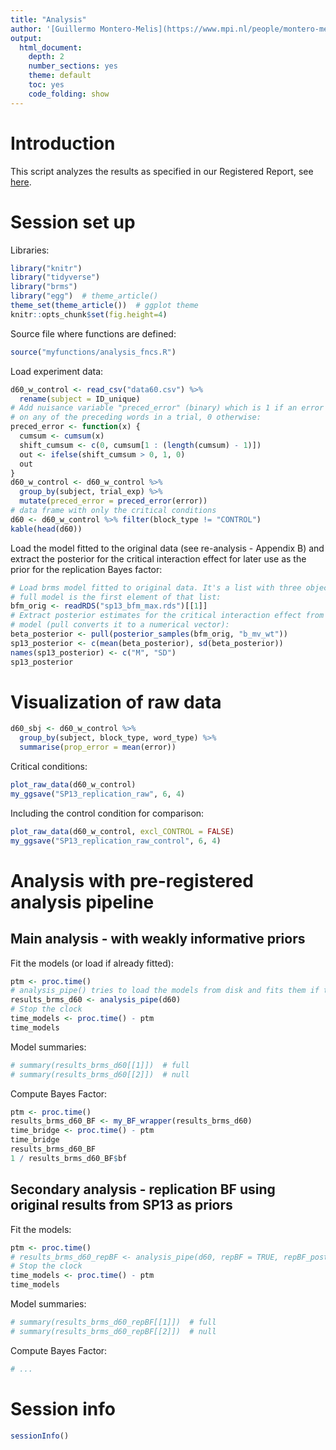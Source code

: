 ```yaml
---
title: "Analysis"
author: '[Guillermo Montero-Melis](https://www.mpi.nl/people/montero-melis-guillermo)'
output:
  html_document:
    depth: 2
    number_sections: yes
    theme: default
    toc: yes
    code_folding: show
---
```


Introduction
============

This script analyzes the results as specified in our Registered Report,
see [here](https://osf.io/26fbh/).


Session set up
==============

Libraries:

```r
library("knitr")
library("tidyverse")
library("brms")
library("egg")  # theme_article()
theme_set(theme_article())  # ggplot theme
knitr::opts_chunk$set(fig.height=4)
```

Source file where functions are defined:

```r
source("myfunctions/analysis_fncs.R")
```

Load experiment data:

```r
d60_w_control <- read_csv("data60.csv") %>%
  rename(subject = ID_unique)
# Add nuisance variable "preced_error" (binary) which is 1 if an error was made
# on any of the preceding words in a trial, 0 otherwise:
preced_error <- function(x) {
  cumsum <- cumsum(x)
  shift_cumsum <- c(0, cumsum[1 : (length(cumsum) - 1)])
  out <- ifelse(shift_cumsum > 0, 1, 0)
  out
}
d60_w_control <- d60_w_control %>%
  group_by(subject, trial_exp) %>%
  mutate(preced_error = preced_error(error))
# data frame with only the critical conditions
d60 <- d60_w_control %>% filter(block_type != "CONTROL")
kable(head(d60))
```

Load the model fitted to the original data (see re-analysis - Appendix B)
and extract the posterior for the critical interaction effect for later use
as the prior for the replication Bayes factor:

```r
# Load brms model fitted to original data. It's a list with three objects: the
# full model is the first element of that list:
bfm_orig <- readRDS("sp13_bfm_max.rds")[[1]]
# Extract posterior estimates for the critical interaction effect from the brms
# model (pull converts it to a numerical vector):
beta_posterior <- pull(posterior_samples(bfm_orig, "b_mv_wt"))
sp13_posterior <- c(mean(beta_posterior), sd(beta_posterior))
names(sp13_posterior) <- c("M", "SD")
sp13_posterior
```


Visualization of raw data
========================

```r
d60_sbj <- d60_w_control %>%
  group_by(subject, block_type, word_type) %>%
  summarise(prop_error = mean(error))
```

Critical conditions:

```r
plot_raw_data(d60_w_control)
my_ggsave("SP13_replication_raw", 6, 4)
```

Including the control condition for comparison:

```r
plot_raw_data(d60_w_control, excl_CONTROL = FALSE)
my_ggsave("SP13_replication_raw_control", 6, 4)
```


Analysis with pre-registered analysis pipeline
========================================


Main analysis - with weakly informative priors
-------------------------------------------

Fit the models (or load if already fitted):

```r
ptm <- proc.time()
# analysis_pipe() tries to load the models from disk and fits them if that fails
results_brms_d60 <- analysis_pipe(d60)
# Stop the clock
time_models <- proc.time() - ptm
time_models
```

Model summaries:

```r
# summary(results_brms_d60[[1]])  # full
# summary(results_brms_d60[[2]])  # null
```


Compute Bayes Factor:

```r
ptm <- proc.time()
results_brms_d60_BF <- my_BF_wrapper(results_brms_d60)
time_bridge <- proc.time() - ptm
time_bridge
results_brms_d60_BF
1 / results_brms_d60_BF$bf
```


Secondary analysis - replication BF using original results from SP13 as priors
-------------------------------------------

Fit the models:

```r
ptm <- proc.time()
# results_brms_d60_repBF <- analysis_pipe(d60, repBF = TRUE, repBF_post = sp13_posterior)
# Stop the clock
time_models <- proc.time() - ptm
time_models
```


Model summaries:

```r
# summary(results_brms_d60_repBF[[1]])  # full
# summary(results_brms_d60_repBF[[2]])  # null
```


Compute Bayes Factor:

```r
# ...
```


Session info
============

```r
sessionInfo()
```

